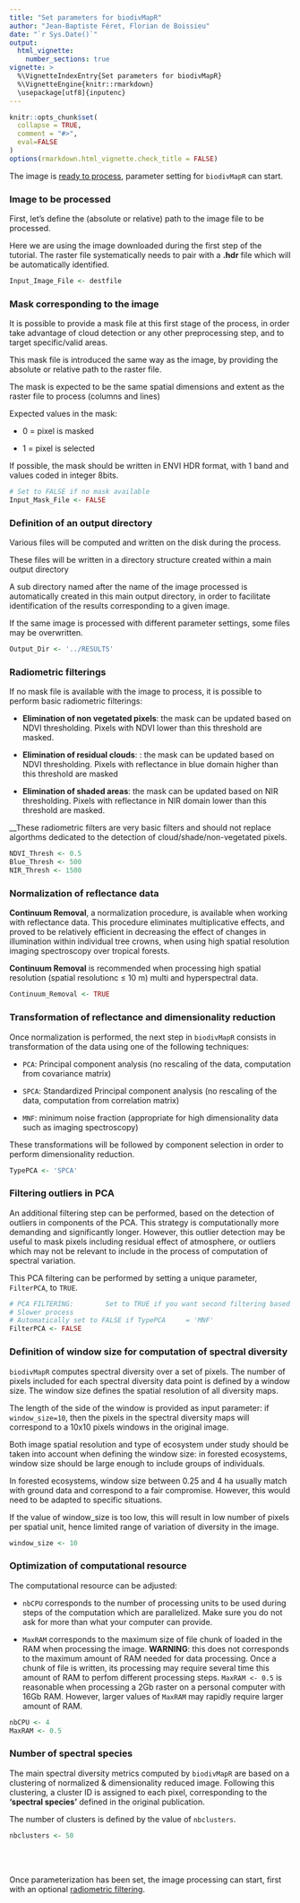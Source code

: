 ```yaml
---
title: "Set parameters for biodivMapR"
author: "Jean-Baptiste Féret, Florian de Boissieu"
date: "`r Sys.Date()`"
output: 
  html_vignette:
    number_sections: true
vignette: >
  %\VignetteIndexEntry{Set parameters for biodivMapR}
  %\VignetteEngine{knitr::rmarkdown}
  \usepackage[utf8]{inputenc}
---
```


```r
knitr::opts_chunk$set(
  collapse = TRUE,
  comment = "#>",
  eval=FALSE
)
options(rmarkdown.html_vignette.check_title = FALSE)
```


The image is [ready to process](https://jbferet.github.io/biodivMapR/articles/biodivMapR_01.html){target="_blank"}, parameter setting for `biodivMapR` can start. 


### Image to be processed

First, let's define the (absolute or relative) path to the image file to be processed. 

Here we are using the image downloaded during the first step of the tutorial. The raster file systematically needs to pair with a __.hdr__ file which will be automatically identified.

```r
Input_Image_File <- destfile
```

### Mask corresponding to the image

It is possible to provide a mask file at this first stage of the process, in order take advantage of cloud detection or any other preprocessing step, and to target specific/valid areas.

This mask file is introduced the same way as the image, by providing the absolute or relative path to the raster file.

The mask is expected to be the same spatial dimensions and extent as the raster file to process (columns and lines)

Expected values in the mask: 

* 0 = pixel is masked

* 1 = pixel is selected

If possible, the mask should be written in ENVI HDR format, with 1 band and values coded in integer 8bits.

```r
# Set to FALSE if no mask available
Input_Mask_File <- FALSE
```


### Definition of an output directory

Various files will be computed and written on the disk during the process.

These files will be written in a directory structure created within a main output directory

A sub directory named after the name of the image processed is automatically created in this main output directory, in order to facilitate identification of the results corresponding to a given image. 

If the same image is processed with different parameter settings, some files may be overwritten. 
```r
Output_Dir <- '../RESULTS'
```


### Radiometric filterings

If no mask file is available with the image to process, it is possible to perform basic radiometric filterings:  

* __Elimination of non vegetated pixels__: the mask can be updated based on NDVI thresholding. Pixels with NDVI lower than this threshold are masked.

* __Elimination of residual clouds__: : the mask can be updated based on NDVI thresholding. Pixels with reflectance in blue domain higher than this threshold are masked

* __Elimination of shaded areas__: the mask can be updated based on NIR thresholding. Pixels with reflectance in NIR domain lower than this threshold are masked. 

__These radiometric filters are very basic filters and should not replace algorthms dedicated to the detection of cloud/shade/non-vegetated pixels. 
```r
NDVI_Thresh <- 0.5
Blue_Thresh <- 500
NIR_Thresh <- 1500
```


### Normalization of reflectance data

__Continuum Removal__, a normalization procedure, is available when working with reflectance data. This procedure eliminates multiplicative effects, and proved to be relatively efficient in decreasing the effect of changes in illumination within individual tree crowns, when using high spatial resolution imaging spectroscopy over tropical forests. 

__Continuum Removal__ is recommended when processing high spatial resolution (spatial resolutionc $\leq$ 10 m) multi and hyperspectral data.

```r
Continuum_Removal <- TRUE
```

### Transformation of reflectance and dimensionality reduction

Once normalization is performed, the next step in `biodivMapR` consists in transformation of the data using one of the following techniques: 

* `PCA`: Principal component analysis (no rescaling of the data, computation from covariance matrix)

* `SPCA`: Standardized Principal component analysis (no rescaling of the data, computation from correlation matrix)

* `MNF`:  minimum noise fraction (appropriate for high dimensionality data such as imaging spectroscopy)

These transformations will be followed by component selection in order to perform dimensionality reduction. 

```r
TypePCA <- 'SPCA'
```

### Filtering outliers in PCA

An additional filtering step can be performed, based on the detection of outliers in components of the PCA. This strategy is computationally more demanding and significantly longer. However, this outlier detection may be useful to mask pixels including residual effect of atmosphere, or outliers which may not be relevant to include in the process of computation of spectral variation. 

This PCA filtering can be performed by setting a unique parameter, `FilterPCA`, to `TRUE`.

```r
# PCA FILTERING: 		Set to TRUE if you want second filtering based on PCA outliers to be processed.
# Slower process
# Automatically set to FALSE if TypePCA     = 'MNF'
FilterPCA <- FALSE
```

### Definition of window size for computation of spectral diversity

`biodivMapR` computes spectral diversity over a set of pixels. The number of pixels included for each spectral diversity data point is defined by a window size. The window size defines the spatial resolution of all diversity maps. 

The length of the side of the window is provided as input parameter: if `window_size=10`, then the pixels in the spectral diversity maps will correspond to a 10x10 pixels windows in the original image. 

Both image spatial resolution and type of ecosystem under study should be taken into account when defining the window size: in forested ecosystems, window size should be large enough to include groups of individuals. 

In forested ecosystems, window size between 0.25 and 4 ha usually match with ground data and correspond to a fair compromise. However, this would need to be adapted to specific situations. 

If the value of window_size is too low, this will result in low number of pixels per spatial unit, hence limited range of variation of diversity in the image.

```r
window_size <- 10
```

### Optimization of computational resource

The computational resource can be adjusted:

* `nbCPU` corresponds to the number of processing units to be used during steps of the computation which are parallelized. Make sure you do not ask for more than what your computer can provide. 

* `MaxRAM` corresponds to the maximum size of file chunk of loaded in the RAM when processing the image. __WARNING__: this does not corresponds to the maximum amount of RAM needed for data processing. Once a chunk of file is written, its processing may require several time this amount of RAM to perfom different processing steps. `MaxRAM <- 0.5` is reasonable when processing a 2Gb raster on a personal computer with 16Gb RAM. However, larger values of `MaxRAM` may rapidly require larger amount of RAM.

```r
nbCPU <- 4
MaxRAM <- 0.5
```

### Number of spectral species

The main spectral diversity metrics computed by `biodivMapR` are based on a clustering of normalized & dimensionality reduced image. Following this clustering, a cluster ID is assigned to each pixel, corresponding to the __'spectral species'__ defined in the original publication. 

The number of clusters is defined by the value of `nbclusters`. 

```r
nbclusters <- 50
```

<br/><br/>

Once parameterization has been set, the image processing can start, first with an optional [radiometric filtering](https://jbferet.github.io/biodivMapR/articles/biodivMapR_03.html){target="_blank"}.
